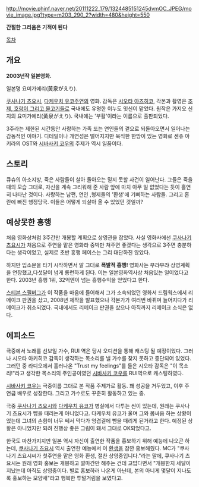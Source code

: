 http://movie.phinf.naver.net/20111222_179/1324485151245dvmOC_JPEG/movie_image.jpg?type=m203_290_2?width=480&height=550 


'''간절한 그리움은 기적이 된다'''


[[목차]]
== 개요 ==
'''2003년작 일본영화.'''

일본명 요미가에리(黃泉がえり).

[[쿠사나기 츠요시]], [[다케우치 유코]]주연의 영화. 
감독은 [[시오타 아즈히코]], 각본과 촬영은 [[조제, 호랑이 그리고 물고기들]]로 국내에도 유명한 이누도 잇신이 맡았다. 원작은 가지오 신지의 요미가에리(黃泉がえり). 국내에는 '부활'이라는 이름으로 출판되었다.

3주라는 제한된 시간동안 사랑하는 가족 또는 연인들의 곁으로 되돌아오면서 일어나는 감동적인 이야기. 디테일이나 개연성은 떨어지지만 묵직한 한방이 있는 영화로 센쥬 아키라의 OST와 [[시바사키 코우]]의 주제가 역시 일품이다. 

== 스토리 ==

큐슈의 아소지방, 죽은 사람들이 살아 돌아오는 믿지 못할 사건이 일어난다. 그들은 죽을 때의 모습 그대로, 자신을 계속 그리워해 준 사람 앞에 마치 아무 일 없었다는 듯이 홀연히 나타난 것이다. 사랑하는 남편, 연인 ,형제들의 '환생'에 기뻐하는 사람들. 그리고 혼란에 빠진 행정당국. 이들은 어떻게 되살아 올 수 있었던 것일까?

== 예상못한 흥행 ==

처음 영화상처럼 3주간만 개봉할 계획으로 상영관을 잡았다. 사실 영화사에선 [[쿠사나기 츠요시]]가 처음으로 주연을 맡은 영화라 중박만 쳐주면 좋겠다는 생각으로 3주면 충분하다는 생각이었고, 실제로 초반 흥행 페이스는 그리 대단하진 않았다. 

하지만 입소문을 타기 시작하면서 말 그대로 '''폭발적 흥행!''' 영화사는 부랴부랴 상영계획을 연장했고,다섯달이 넘게 롱런하게 된다. 이는 일본영화역사상 처음있는 일이었다고 한다. 2003년 흥행 1위, 32억엔이 넘는 흥행수익을 얻었다고 한다.

[[스티븐 스필버그]]가 이 작품을 마음에 들어해서 그가 소속되었던 영화서 드림웍스에서 리메이크 판권을 샀고, 2008년 제작을 발표했으나 각본가가 여러번 바뀌며 늘어지다가 리메이크가 취소되었다. 국내에서도 리메이크 판권을 샀으나 아직까지 리메이크 소식은 없다.


== 에피소드 ==

극중에서 노래를 선보일 가수, RUI 역은 당시 오디션을 통해 캐스팅 될 예정이었다. 그러나 시오타 아키히코 감독이 생각하는 목소리를 낼 가수를 찾지 못하고 중단되어 있었다. 그러던 중 라디오에서 흘러나온 "Trust my feelings"를 들은 시오타 감독은 "이 목소리!"라고 생각한 목소리의 주인공이였던 [[시바사키 코우]]를 RUI역으로 캐스팅하였다.

[[시바사키 코우]]는 극중이름 그대로 본 작품 주제가로 활동. 꽤 성공을 거두었고, 이후 주연급 배우로 성장한다. 그리고 가수로도 꾸준히 활동하고 있는 중. 

극중 [[쿠사나기 츠요시]]와 [[다케우치 유코]]가 병실에서 다투는 씬이 있는데, 원래는 쿠사나기 츠요시가 뺨을 때리는게 아니었다고. 다케우치 유코가 울며 그와 몸싸움 하는 상황이었는데 그녀의 손힘이 너무 쎄서 막다가 엉겹결에 뺨을 때리게 된거라고 한다. 예정된 상황은 아니었지만 되려 진행상 좋은 그림이 돼서 그대로 OK되었다고.

한국도 마찬가지지만 일본 역시 자신이 출연한 작품을 홍보하기 위해 예능에 나오곤 하는데, [[쿠사나기 츠요시]] 역시 출연한 예능에서 이 [[환생]]을 잠깐 홍보해줬다. MC가 "쿠사나기 츠요시씨가 첫주연을 맡은 영화 환생, 절찬 상영중입니다."라는 말에, 쿠사나기 츠요시는 원래 영화 홍보는 개봉하고 얼마간만 해주는 건데 고맙다면서 "개봉한지 세달이 지났는데 아직도 상영중이다. 별로 홍보하러 나온게 아닌데, 본의 아니게 몇달이 지나도록 홍보하는 모양새"라고 행복한 투털거림을 보였다고. 
